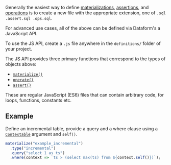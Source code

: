 

Generally the easiest way to define [materializations](/guides/materializations), [assertions](/guides/assertions), and [operations](/guides/operations) is to create a new file with the appropriate extension, one of `.sql .assert.sql .ops.sql`.

For advanced use cases, all of the above can be defined via Dataform's a JavaScript API.

To use the JS API, create a `.js` file anywhere in the `definitions/` folder of your project.

The JS API provides three primary functions that correspond to the types of objects above:
- [`materialize()`](/reference/js-api#materialize())
- [`operate()`](/reference/js-api#operate())
- [`assert()`](/reference/js-api#assert())

These are regular JavaScript (ES6) files that can contain arbitrary code, for loops, functions, constants etc.

## Example

Define an incremental table, provide a query and a where clause using a [`Contextable`](/reference/contextable) argument and `self()`.

```js
materialize("example_incremental")
  .type("incremental")
  .query("select 1 as ts")
  .where(context => `ts > (select max(ts) from ${context.self()})`);
```
